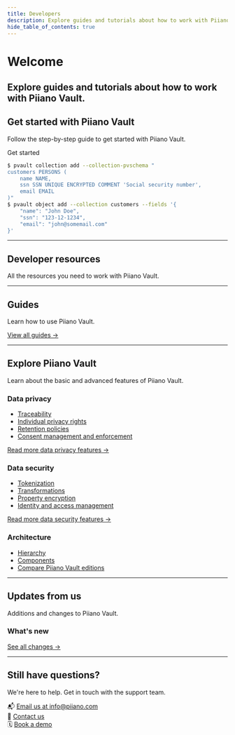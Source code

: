 ```yaml
---
title: Developers
description: Explore guides and tutorials about how to work with Piiano Vault.
hide_table_of_contents: true
---
```


<h1 className="hero__title">Welcome</h1>
<h2 className="hero__subtitle margin-top--none">Explore guides and tutorials about how to work with Piiano Vault.</h2>


<section className="padding-top--lg">
<div className="row">
<div className="col col--6">
<div className="col-demo padding-top--lg">

## Get started with Piiano Vault
Follow the step-by-step guide to get started with Piiano Vault.

<ButtonLink size="large" className="margin-top--md margin-bottom--md" to="/guides/get-started/">Get started</ButtonLink>

</div>
</div>
<div className="col col--6">
<div className="col-demo">
<TerminalWindow>

```bash
$ pvault collection add --collection-pvschema "
customers PERSONS (
    name NAME,
    ssn SSN UNIQUE ENCRYPTED COMMENT 'Social security number',
    email EMAIL
)"
$ pvault object add --collection customers --fields '{
    "name": "John Doe",
    "ssn": "123-12-1234",
    "email": "john@somemail.com"
}'
```

</TerminalWindow>
</div>
</div>
</div>
</section>

---

## Developer resources
All the resources you need to work with Piiano Vault.

<CardList>
  <Card
    title="Installation guide"
    description="Discover how to run Piiano Vault on any platform, from local development to production environments."
    icon="🚀"
    link="Read the installation guide"
    to="/guides/install"
    />
  <Card
    title="API reference"
    description="Explore the Piiano Vault REST API documentation and integrate Piiano Vault with your system."
    icon="👩‍💻"
    link="Explore the API reference"
    to="/api"
    />
  <Card
    title="CLI reference"
    description="Learn about the Piiano Vault command-line interface."
    icon="💻"
    link="Explore the CLI reference"
    to="/cli"
    />
</CardList>

---

## Guides
Learn how to use Piiano Vault.

<CardList>
  <Card
    title="Manage collections and schemas"
    to="/guides/manage-collections-and-schemas"
    description="Learn how to manage Piiano Vault collections and schemas."
    link="Read the guidelines"
    />
  <Card
    title="Write and read personal data"
    to="/guides/write-and-read-personal-data"
    description="Learn how to write and read personal data with Piiano Vault."
    link="Read the guidelines"
    />
  <Card
    title="Tokenize personal data"
    to="/guides/tokenize-personal-data"
    description="Learn how to tokenize personal data with Piiano Vault."
    link="Read the guidelines"
    />
  <Card
    title="Manage users and policies"
    to="/guides/manage-users-and-policies"
    description="Learn how to manage Piiano Vault users, roles, and policies."
    link="Read the guidelines"
    />
  <Card
    title="Configure"
    to="/guides/configure"
    description="Learn how to configure a Piiano Vault deployment to suit your needs."
    link="Read the guidelines"
    />
  <Card
    title="Monitor"
    to="/guides/monitor"
    description="Learn how to monitor your Piiano Vault deployment."
    link="Read guidelines"
    />
</CardList>

[View all guides →](/guides)

---

## Explore Piiano Vault
Learn about the basic and advanced features of Piiano Vault.

<section className="row reference">
<div className="col col--4">
<div className="col-demo">

<h3>Data privacy</h3>

* [Traceability](/data-privacy/traceability)  
* [Individual privacy rights](/data-privacy/individual-privacy-rights)  
* [Retention policies](/data-privacy/retention-policies)  
* [Consent management and enforcement](/data-privacy/consent-management-and-enforcement)

[Read more data privacy features →](/data-privacy)

</div>
</div>

<div className="col col--4">
<div className="col-demo">

<h3>Data security</h3>

* [Tokenization](/data-security/tokenization)  
* [Transformations](/data-security/transformations)  
* [Property encryption](/data-security/property-encryption)  
* [Identity and access management](/data-security/identity-and-access-management)  

[Read more data security features →](/data-security)

</div>
</div>

<div className="col col--4">
<div className="col-demo">

<h3>Architecture</h3>

* [Hierarchy](/architecture/hierarchy)  
* [Components](/architecture/components)  
* [Compare Piiano Vault editions](/architecture/editions)  

</div>
</div>
</section>

---

## Updates from us
Additions and changes to Piiano Vault.

<section>
<div className="row">
<div className="col col--6">

<div className="changelog-container padding--lg margin-bottom--md">

<h3>What's new</h3>

<ChangelogList count={5} className="margin-bottom--md" />

[See all changes →](/changelog)

</div>
</div>
<div className="col col-6">

<div>

<CardList columns={1}>
  <Card
    className="margin-bottom--md"
    title="Upcoming features"
    description="Get prepared for future changes to Piiano Vault."
    to="/roadmap"
    link="Review the public roadmap"
    />
</CardList>

</div>
</div>
</div>
</section>

---

## Still have questions?
We're here to help. Get in touch with the support team.

📬 [Email us at info@piiano.com](mailto:info@piiano.com)  
💬 [Contact us](https://piiano.com/contact-us/)  
🗓️ [Book a demo](https://calendly.com/piiano-founders/demo/)  
